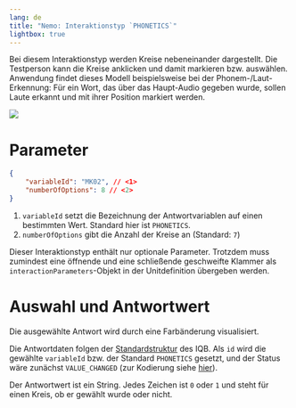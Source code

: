 ```yaml
---
lang: de
title: "Nemo: Interaktionstyp `PHONETICS`"
lightbox: true
---
```


Bei diesem Interaktionstyp werden Kreise nebeneinander dargestellt. Die Testperson kann die Kreise anklicken und damit markieren bzw. auswählen. Anwendung findet dieses Modell beispielsweise bei der Phonem-/Laut-Erkennung: Für ein Wort, das über das Haupt-Audio gegeben wurde, sollen Laute erkannt und mit ihrer Position markiert werden.

![](assets/interaction-phonetics.png)

# Parameter

```json
{
    "variableId": "MK02", // <1>
    "numberOfOptions": 8 // <2>
}
```
1. `variableId` setzt die Bezeichnung der Antwortvariablen auf einen bestimmten Wert. Standard hier ist `PHONETICS`.
2. `numberOfOptions` gibt die Anzahl der Kreise an (Standard: `7`)

::: {.callout-note}
Dieser Interaktionstyp enthält nur optionale Parameter. Trotzdem muss zumindest eine öffnende und eine schließende geschweifte Klammer als `interactionParameters`-Objekt in der Unitdefinition übergeben werden.
:::

# Auswahl und Antwortwert

Die ausgewählte Antwort wird durch eine Farbänderung visualisiert.

Die Antwortdaten folgen der [Standardstruktur](../../../coding/data-structures/response.qmd) des IQB. Als `id` wird die gewählte `variableId` bzw. der Standard `PHONETICS` gesetzt, und der Status wäre zunächst `VALUE_CHANGED` (zur Kodierung siehe [hier](responses.qmd)).

Der Antwortwert ist ein String. Jedes Zeichen ist `0` oder `1` und steht für einen Kreis, ob er gewählt wurde oder nicht.